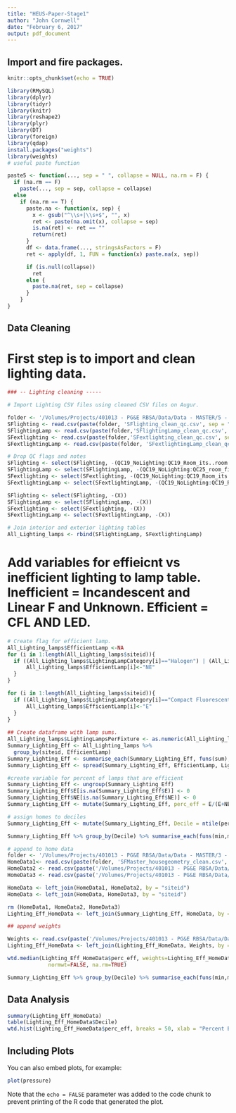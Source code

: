 ```yaml
---
title: "HEUS-Paper-Stage1"
author: "John Cornwell"
date: "February 6, 2017"
output: pdf_document
---
```


## Import and fire packages.
```r
knitr::opts_chunk$set(echo = TRUE)

library(RMySQL)
library(dplyr)
library(tidyr)
library(knitr)
library(reshape2)
library(plyr)
library(DT)
library(foreign)
library(qdap)
install.packages("weights")
library(weights)
# useful paste function

paste5 <- function(..., sep = " ", collapse = NULL, na.rm = F) {
  if (na.rm == F)
    paste(..., sep = sep, collapse = collapse)
  else
    if (na.rm == T) {
      paste.na <- function(x, sep) {
        x <- gsub("^\\s+|\\s+$", "", x)
        ret <- paste(na.omit(x), collapse = sep)
        is.na(ret) <- ret == ""
        return(ret)
      }
      df <- data.frame(..., stringsAsFactors = F)
      ret <- apply(df, 1, FUN = function(x) paste.na(x, sep))

      if (is.null(collapse))
        ret
      else {
        paste.na(ret, sep = collapse)
      }
    }
}

```

## Data Cleaning
# First step is to import and clean lighting data.
```r
### -- Lighting cleaning -----

# Import Lighting CSV files using cleaned CSV files on Augur.

folder <- '/Volumes/Projects/401013 - PG&E RBSA/Data/Data - MASTER/5 - Final Cleaning with QC and CEC/'
SFlighting <- read.csv(paste(folder, 'SFlighting_clean_qc.csv', sep = "/"), stringsAsFactors = F)
SFlightingLamp <- read.csv(paste(folder,'SFlightingLamp_clean_qc.csv', sep = "/"), stringsAsFactors = F)
SFextlighting <- read.csv(paste(folder,'SFextlighting_clean_qc.csv', sep = "/"), stringsAsFactors = F)
SFextlightingLamp <- read.csv(paste(folder, 'SFextlightingLamp_clean_qc.csv', sep="/"), stringsAsFactors = F)

# Drop QC flags and notes
SFlighting <- select(SFlighting, -(QC19_NoLighting:QC19_Room_its..room...))
SFlightingLamp <- select(SFlightingLamp, -(QC19_NoLighting:QC25_room_fixture_it.y), -(QC21:QC_Lighting))
SFextlighting <- select(SFextlighting, -(QC19_NoLighting:QC19_Room_its..room...), -Exterior)
SFextlightingLamp <- select(SFextlightingLamp, -(QC19_NoLighting:QC19_Room_its..room...), -(QC21:QC_Lighting))

SFlighting <- select(SFlighting, -(X))
SFlightingLamp <- select(SFlightingLamp, -(X))
SFextlighting <- select(SFextlighting, -(X))
SFextlightingLamp <- select(SFextlightingLamp, -(X))

# Join interior and exterior lighting tables
All_Lighting_lamps <- rbind(SFlightingLamp, SFextlightingLamp)

```

# Add variables for effieicnt vs inefficient lighting to lamp table. Inefficient = Incandescent and Linear F and Unknown. Efficient = CFL AND LED.
```r

# Create flag for efficient lamp.
All_Lighting_lamps$EfficientLamp <-NA
for (i in 1:length(All_Lighting_lamps$siteid)){
  if ((All_Lighting_lamps$LightingLampCategory[i]=="Halogen") | (All_Lighting_lamps$LightingLampCategory[i]=="Incandescent") | (All_Lighting_lamps$LightingLampCategory[i]=="Linear Fluorescent")) {
      All_Lighting_lamps$EfficientLamp[i]<-"NE"
  }
}

for (i in 1:length(All_Lighting_lamps$siteid)){
  if ((All_Lighting_lamps$LightingLampCategory[i]=="Compact Fluorescent") | (All_Lighting_lamps$LightingLampCategory[i]=="LED")){
      All_Lighting_lamps$EfficientLamp[i]<-"E"
  }
}
  
## Create dataframe with lamp sums.
All_Lighting_lamps$LightingLampsPerFixture <- as.numeric(All_Lighting_lamps$LightingLampsPerFixture)
Summary_Lighting_Eff <- All_Lighting_lamps %>% 
  group_by(siteid, EfficientLamp)
Summary_Lighting_Eff <- summarise_each(Summary_Lighting_Eff, funs(sum),LightingLampsPerFixture)
Summary_Lighting_Eff <- spread(Summary_Lighting_Eff, EfficientLamp, LightingLampsPerFixture)

#create variable for percent of lamps that are efficient
Summary_Lighting_Eff <- ungroup(Summary_Lighting_Eff)
Summary_Lighting_Eff$E[is.na(Summary_Lighting_Eff$E)] <- 0
Summary_Lighting_Eff$NE[is.na(Summary_Lighting_Eff$NE)] <- 0
Summary_Lighting_Eff <- mutate(Summary_Lighting_Eff, perc_eff = E/(E+NE))

# assign homes to deciles
Summary_Lighting_Eff <- mutate(Summary_Lighting_Eff, Decile = ntile(perc_eff, 10))

Summary_Lighting_Eff %>% group_by(Decile) %>% summarise_each(funs(min,max),perc_eff)

# append to home data
folder <- '/Volumes/Projects/401013 - PG&E RBSA/Data/Data - MASTER/3 - Initial Cleaning and QC/'
HomeData1<- read.csv(paste(folder, 'SFMaster_housegeometry_clean.csv', sep = "/"), stringsAsFactors = F)
HomeData2 <- read.csv(paste('/Volumes/Projects/401013 - PG&E RBSA/Data/Data - MASTER/2 - Restructured Tables/SF_ri_demog.csv', sep = "/"), stringsAsFactors = F)
HomeData3 <- read.csv(paste('/Volumes/Projects/401013 - PG&E RBSA/Data/Data - MASTER/2 - Restructured Tables/SF_ri_custdat.csv', sep = "/"), stringsAsFactors = F)

HomeData <- left_join(HomeData1, HomeData2, by = "siteid")
HomeData <- left_join(HomeData, HomeData3, by = "siteid")

rm (HomeData1, HomeData2, HomeData3)
Lighting_Eff_HomeData <- left_join(Summary_Lighting_Eff, HomeData, by = "siteid")

## append weights

Weights <- read.csv(paste('/Volumes/Projects/401013 - PG&E RBSA/Data/Data - MASTER/0 - Weights/FinalWeights_BySiteID_072816.csv', sep = "/"), stringsAsFactors = F)
Lighting_Eff_HomeData <- left_join(Lighting_Eff_HomeData, Weights, by = "siteid")

wtd.median(Lighting_Eff_HomeData$perc_eff, weights=Lighting_Eff_HomeData$weight_strata_prop, 
             normwt=FALSE, na.rm=TRUE)

Summary_Lighting_Eff %>% group_by(Decile) %>% summarise_each(funs(min,max),perc_eff)

```


## Data Analysis
```r
summary(Lighting_Eff_HomeData)
table(Lighting_Eff_HomeData$Decile)
wtd.hist(Lighting_Eff_HomeData$perc_eff, breaks = 50, xlab = "Percent Efficient Lighting", border = "blue", col = "green", weight = Lighting_Eff_HomeData$weight_strata_prop)
```


## Including Plots

You can also embed plots, for example:

```r
plot(pressure)
```

Note that the `echo = FALSE` parameter was added to the code chunk to prevent printing of the R code that generated the plot.
